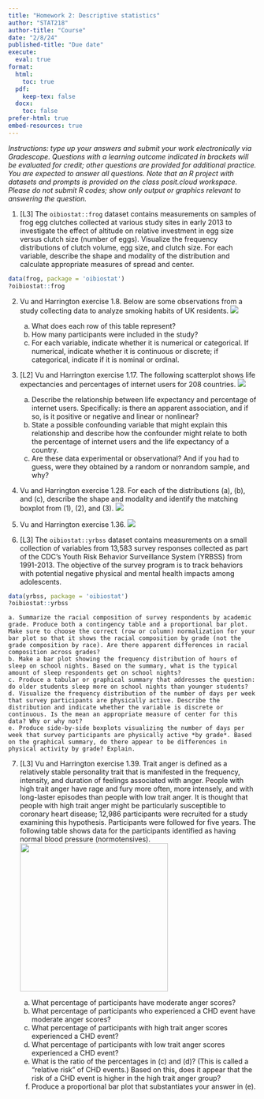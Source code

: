 ```yaml
---
title: "Homework 2: Descriptive statistics"
author: "STAT218"
author-title: "Course"
date: "2/8/24"
published-title: "Due date"
execute: 
  eval: true
format: 
  html:
    toc: true
  pdf:
    keep-tex: false
  docx:
    toc: false
prefer-html: true
embed-resources: true
---
```


*Instructions: type up your answers and submit your work electronically via Gradescope. Questions with a learning outcome indicated in brackets will be evaluated for credit; other questions are provided for additional practice. You are expected to answer all questions. Note that an R project with datasets and prompts is provided on the class posit.cloud workspace. Please do not submit R codes; show only output or graphics relevant to answering the question.* 

1. [L3] The `oibiostat::frog` dataset contains measurements on samples of frog egg clutches collected at various study sites in early 2013 to investigate the effect of altitude on relative investment in egg size versus clutch size (number of eggs). Visualize the frequency distributions of clutch volume, egg size, and clutch size. For each variable, describe the shape and modality of the distribution and calculate appropriate measures of spread and center.

```r
data(frog, package = 'oibiostat')
?oibiostat::frog
```

2. Vu and Harrington exercise 1.8. Below are some observations from a study collecting data to analyze smoking habits of UK residents. 
![](hw2-vh1-8.png)

    a. What does each row of this table represent?
    b. How many participants were included in the study?
    c. For each variable, indicate whether it is numerical or categorical. If numerical, indicate whether it is continuous or discrete; if categorical, indicate if it is nominal or ordinal.
    


3. [L2] Vu and Harrington exercise 1.17. The following scatterplot shows life expectancies and percentages of internet users for 208 countries.
![](hw2-vh1-17.png)

    a. Describe the relationship between life expectancy and percentage of internet users. Specifically: is there an apparent association, and if so, is it positive or negative and linear or nonlinear?
    b. State a possible confounding variable that might explain this relationship and describe how the confounder might relate to both the percentage of internet users and the life expectancy of a country.
    c. Are these data experimental or observational? And if you had to guess, were they obtained by a random or nonrandom sample, and why?
    
4. Vu and Harrington exercise 1.28. For each of the distributions (a), (b), and (c), describe the shape and modality and identify the matching boxplot from (1), (2), and (3).
![](hw2-vh1-28.png)

5. Vu and Harrington exercise 1.36. 
![](hw2-vh1-36.png)
6. [L3] The `oibiostat::yrbss` dataset contains measurements on a small collection of variables from 13,583 survey responses collected as part of the CDC's Youth Risk Behavior Surveillance System (YRBSS) from 1991-2013. The objective of the survey program is to track behaviors with potential negative physical and mental health impacts among adolescents. 
```r
data(yrbss, package = 'oibiostat')
?oibiostat::yrbss
```

    a. Summarize the racial composition of survey respondents by academic grade. Produce both a contingency table and a proportional bar plot. Make sure to choose the correct (row or column) normalization for your bar plot so that it shows the racial composition by grade (not the grade composition by race). Are there apparent differences in racial composition across grades?
    b. Make a bar plot showing the frequency distribution of hours of sleep on school nights. Based on the summary, what is the typical amount of sleep respondents get on school nights?
    c. Produce a tabular or graphical summary that addresses the question: do older students sleep more on school nights than younger students?
    d. Visualize the frequency distribution of the number of days per week that survey participants are physically active. Describe the distribution and indicate whether the variable is discrete or continuous. Is the mean an appropriate measure of center for this data? Why or why not?
    e. Produce side-by-side boxplots visualizing the number of days per week that survey participants are physically active *by grade*. Based on the graphical summary, do there appear to be differences in physical activity by grade? Explain.
    
7. [L3] Vu and Harrington exercise 1.39. Trait anger is defined as a relatively stable personality trait that is manifested in the frequency, intensity, and duration of feelings associated with anger. People with high trait anger have rage and fury more often, more intensely, and with long-laster episodes than people with low trait anger. It is thought that people with high trait anger might be particularly susceptible to coronary heart disease; 12,986 participants were recruited for a study examining this hypothesis. Participants were followed for five years. The following table shows data for the participants identified as having normal blood pressure (normotensives).
![](hw2-vh1-39.png){width=300}

    a. What percentage of participants have moderate anger scores?
    b. What percentage of participants who experienced a CHD event have moderate anger scores?
    c. What percentage of participants with high trait anger scores experienced a CHD event?
    d. What percentage of participants with low trait anger scores experienced a CHD event?
    e. What is the ratio of the percentages in (c) and (d)? (This is called a "relative risk" of CHD events.) Based on this, does it appear that the risk of a CHD event is higher in the high trait anger group?
    f. Produce a proportional bar plot that substantiates your answer in (e).